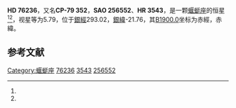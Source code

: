 {{Starbox begin
| name = HD 76236
}}
{{Starbox observe
| epoch = [[J2000.0|J2000.0]]
| constell = [[蝘蜓座|蝘蜓座]]<ref name=SIMBAD>{{cite web
 | url=http://simbad.u-strasbg.fr/simbad/sim-id?Ident=HR+3543
 | title =Pulsating variable Star
 | publisher=Centre de Données astronomiques de Strasbourg
 | work=SIMBAD
 | accessdate=2012-07-13}}</ref><ref name=DATA>{{cite web
 | url=http://vizier.u-strasbg.fr/viz-bin/VizieR-5?-out.add=.&-source=5050&-corr=PK=HR&-out.max=9999&HR=3543
 | title=VizieR Detailed Page
 | accessdate=2012-07-13
 | archive-date=2016-03-05
 | archive-url=https://web.archive.org/web/20160305004549/http://vizier.u-strasbg.fr/viz-bin/VizieR-5?-out.add=.&-source=5050&-corr=PK=HR&-out.max=9999&HR=3543
 | dead-url=no
 }}</ref>
| 星官 = 
| ra = {{RA|8|45|55.2}}<ref name=SIMBAD /><ref name=DATA />
| dec = {{DEC|-79|30|16}}<ref name=SIMBAD /><ref name=DATA />
| appmag_v = 5.79<ref name=SIMBAD /><ref name=DATA />
}}
{{Starbox character
| class = K5III<ref name=SIMBAD /><ref name=DATA />
| b-v = 1.6<ref name=SIMBAD /><ref name=DATA />
| u-b = 1.97<ref name=SIMBAD /><ref name=DATA />
| r-i = <ref name=SIMBAD /><ref name=DATA />
| variable = 
}}
{{Starbox astrometry
| radial_v = 1.97
| prop_mo_ra = 7
| parallax = 
| p_error = 
}}
{{Starbox catalog
| names =CP-79 352，[[SAO星表|SAO]] 256552，[[HD星表|HD]] 76236，[[HR星表|HR]] 3543}}
{{Starbox reference |Simbad=HR+3543}}
{{Starbox end}}

'''HD 76236'''，又名'''CP-79 352'''，'''SAO 256552'''、'''HR 3543'''，是一颗[[蝘蜓座|蝘蜓座]]的恒星<ref name=SIMBAD /><ref name=DATA />，视星等为5.79，位于[[銀道座標系|銀經]]293.02，[[銀道座標系|銀緯]]-21.76，其[[B1900.0|B1900.0]]坐标为赤經{{RA|8|49|36}}，赤緯{{DEC|-79|-21.76|4}}。

== 参考文献 ==
{{reflist}}

{{star-stub}}

[[Category:蝘蜓座|Category:蝘蜓座]]
[[Category:HD和HDE天體|76236]]
[[Category:HR天體|3543]]
[[Category:SAO天體|256552]]